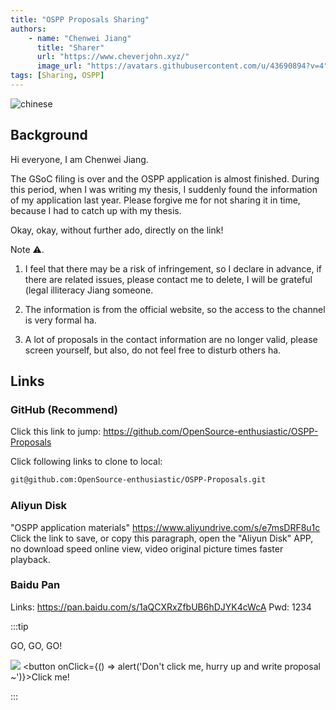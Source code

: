```yaml
---
title: "OSPP Proposals Sharing"
authors:
    - name: "Chenwei Jiang"
      title: "Sharer"
      url: "https://www.cheverjohn.xyz/"
      image_url: "https://avatars.githubusercontent.com/u/43690894?v=4"
tags: [Sharing, OSPP]
---
```


![chinese](https://cdn.mr8god.cn/img/chinese.svg)

## Background

Hi everyone, I am Chenwei Jiang.

The GSoC filing is over and the OSPP application is almost finished. During this period, when I was writing my thesis, I suddenly found the information of my application last year. Please forgive me for not sharing it in time, because I had to catch up with my thesis.

Okay, okay, without further ado, directly on the link!

<!--truncate-->

Note ⚠️.

1. I feel that there may be a risk of infringement, so I declare in advance, if there are related issues, please contact me to delete, I will be grateful (legal illiteracy Jiang someone.

2. The information is from the official website, so the access to the channel is very formal ha.

3. A lot of proposals in the contact information are no longer valid, please screen yourself, but also, do not feel free to disturb others ha.

## Links

### GitHub (Recommend)

Click this link to jump: https://github.com/OpenSource-enthusiastic/OSPP-Proposals

Click following links to clone to local:

```bash
git@github.com:OpenSource-enthusiastic/OSPP-Proposals.git
```

### Aliyun Disk

"OSPP application materials" https://www.aliyundrive.com/s/e7msDRF8u1c
Click the link to save, or copy this paragraph, open the "Aliyun Disk" APP, no download speed online view, video original picture times faster playback.

### Baidu Pan

Links: https://pan.baidu.com/s/1aQCXRxZfbUB6hDJYK4cWcA
Pwd: 1234

:::tip

GO, GO, GO!

![](https://cdn.mr8god.cn/img/mmexport1653803489281.jpg)
<button onClick={() => alert('Don\'t click me, hurry up and write proposal ~')}>Click me!</button>

:::
